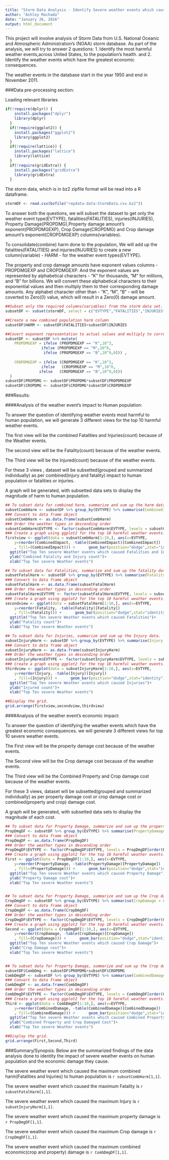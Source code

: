```yaml
---
title: "Storm Data Analysis - Identify Severe weather events which cause the most harm to human population and which cause the most economic damage"
author: "Ashley Machado"
date: "January 26, 2016"
output: html_document
---
```


This project will involve analysis of Storm Data from U.S. National Oceanic and Atmospheric Administration's (NOAA) storm database.
As part of the analysis, we will try to answer 2 questions: 
1. Identify the most harmful weather events,across United States, to the population's health.
                                      and 
2. Identify the weather events which have the greatest economic consequences. 

The weather events in the database start in the year 1950 and end in November 2011.

###Data pre-processing section:

Loading relevant libraries
```r
if(!require(dplyr)) {
    install.packages("dplyr")
    library(dplyr)  
  }
  if(!require(ggplot2)) {
    install.packages("ggplot2")
    library(ggplot2)  
  }
  if(!require(lattice)) {
    install.packages("lattice")
    library(lattice)  
  }
  if(!require(gridExtra)) {
    install.packages("gridExtra")
    library(gridExtra)  
  }
```

The storm data, which is in bz2 zipfile format will be read into a R dataframe.

```r
stormDF <- read.csv(bzfile("repdata-data-StormData.csv.bz2"))
```

To answer both the questions, we will subset the dataset to get only the weather event type(EVTYPE), fatalities(FATALITIES), injuries(INJURIES),
Property Damage(PROPDMG),Property damage amount's exponent(PROPDMGEXP), Crop Damage(CROPDMG) and Crop damage amount's exponent(CROPDMGEXP) columns(variables).

To consolidate(combine) harm done to the population, We will add up the fatalities(FATALITIES) and injuries(INJURIES) to create a new column(variable) - HARM - for the weather event types(EVTYPE).

The property and crop damage amounts have exponent values columns -PROPDMGEXP and CROPDMGEXP. 
And the exponent values are represented by alphabetical characters - "K" for thousands, "M" for millions, and "B" for billions. 
We will convert these alphabetical characters to their exponential values and then multiply them to their corresponding damage amounts. 
Any alphabet character other than - "K", "M", "B" - will be coverted to Zero(0) value, which will result in a Zero(0) damage amount.

```r
##Subset only the required columns(variables) from the storm data set.
subsetDF <- subset(stormDF, select = c("EVTYPE","FATALITIES","INJURIES","PROPDMG","PROPDMGEXP","CROPDMG","CROPDMGEXP"))

##Create a new combined population harm column
subsetDF$HARM <- subsetDF$FATALITIES+subsetDF$INJURIES

##Covert exponent representation to actual values and multiply to corresponding damage amounts.
subsetDF <- subsetDF %>% mutate(
    PROPDMGEXP = ifelse (PROPDMGEXP == "K",10^3, 
                ifelse (PROPDMGEXP == "M",10^6,
                 ifelse (PROPDMGEXP == "B",10^9,0))) ,
                 
    CROPDMGEXP = ifelse (CROPDMGEXP == "K",10^3, 
                ifelse   (CROPDMGEXP == "M",10^6,
               ifelse   (CROPDMGEXP == "B",10^9,0)))
  )
subsetDF$PROPDMG <- subsetDF$PROPDMG*subsetDF$PROPDMGEXP
subsetDF$CROPDMG <- subsetDF$CROPDMG*subsetDF$CROPDMGEXP

```

###Results: 

####Analysis of the weather event's impact to Human population:

To answer the question of identifying weather events most harmful to human population, we will generate 3 different views for the top 10 harmful weather events.

The first view will be the combined Fatalities and Injuries(count) because of the Weather events. 

The second view will be the Fatality(count) because of the weather events.

The Third view will be the Injured(count) because of the weather events.

For these 3 views , dataset will be subsetted(grouped and summarized individually) as per combined(injury and fatality) impact to human population or fatalities or injuries.

A graph will be generated, with subsetted data sets to display the magnitude of harm to human population. 

```r

## To subset data for combined harm, summarize and sum up the harm data.
subsetCombHarm <- subsetDF %>% group_by(EVTYPE) %>% summarise(CombinedImpact = sum(HARM)) %>% arrange(desc(CombinedImpact))
### Convert to data frame object
subsetCombHarm <- as.data.frame(subsetCombHarm)
### Order the weather types in descending order
subsetCombHarm$EVTYPE <- factor(subsetCombHarm$EVTYPE, levels = subsetCombHarm[order(subsetCombHarm$CombinedImpact), "EVTYPE"])
### Create a graph using ggplot2 for the top 10 harmful weather events.
firstview <- ggplot(data = subsetCombHarm[1:10,], aes(x=EVTYPE, 
    y=reorder(CombinedImpact, -table(CombinedImpact)[CombinedImpact])
    , fill=(CombinedImpact))) +      geom_bar(position="dodge",stat="identity") + coord_flip() + 
  ggtitle("Top Ten severe Weather events which caused Fatalities and Injuries")+ 
  ylab("Combined Fatality and Injury count")+
  xlab("Top Ten severe Weather events")

## To subset data for Fatalities, summarize and sum up the fatality data.
subsetFatalHarm <- subsetDF %>% group_by(EVTYPE) %>% summarise(Fatality = sum(FATALITIES)) %>% arrange(desc(Fatality))
### Convert to data frame object
subsetFatalHarm <- as.data.frame(subsetFatalHarm)
### Order the weather types in descending order
subsetFatalHarm$EVTYPE <- factor(subsetFatalHarm$EVTYPE, levels = subsetFatalHarm[order(subsetFatalHarm$Fatality), "EVTYPE"])
### Create a graph using ggplot2 for the top 10 harmful weather events.
secondview <- ggplot(data = subsetFatalHarm[1:10,], aes(x=EVTYPE, 
    y=reorder(Fatality, -table(Fatality)[Fatality])
    , fill=(Fatality))) +      geom_bar(position="dodge",stat="identity") + coord_flip() + 
  ggtitle("Top Ten severe Weather events which caused Fatalities")+ 
  ylab("Fatality count")+
  xlab("Top Ten severe Weather events")

## To subset data for Injuries, summarize and sum up the Injury data.
subsetInjuryHarm <- subsetDF %>% group_by(EVTYPE) %>% summarise(Injury = sum(INJURIES)) %>% arrange(desc(Injury))
### Convert to data frame object
subsetInjuryHarm <- as.data.frame(subsetInjuryHarm)
### Order the weather types in descending order
subsetInjuryHarm$EVTYPE <- factor(subsetInjuryHarm$EVTYPE, levels = subsetInjuryHarm[order(subsetInjuryHarm$Injury), "EVTYPE"])
### Create a graph using ggplot2 for the top 10 harmful weather events.
thirdview <- ggplot(data = subsetInjuryHarm[1:10,], aes(x=EVTYPE, 
    y=reorder(Injury, -table(Injury)[Injury])
    , fill=(Injury))) +      geom_bar(position="dodge",stat="identity") + coord_flip() + 
  ggtitle("Top Ten severe Weather events which caused Injuries")+ 
  ylab("Injured count")+
  xlab("Top Ten severe Weather events")

##Display the grid.
grid.arrange(firstview,secondview,thirdview)


```


####Analysis of the weather event's economic impact:

To answer the question of identifying  the weather events which have the greatest economic consequences. we will generate 3 different views for top 10 severe weather events.

The First view will be the property damage cost because of the weather events.

The Second view will be the Crop damage cost because of the weather events.

The Third view will be the Combined Property and Crop damage cost because of the weather events.

For these 3 views, dataset will be subsetted(grouped and summarized individually)  as per property damage cost or crop damage cost or combined(property and crop) damage cost.

A graph will be generated, with subsetted data sets to display the magnitude of each cost.


```r

## To subset data for Property Damage, summarize and sum up the property damage cost data.
PropDmgDF <- subsetDF %>% group_by(EVTYPE) %>% summarise(PropertyDamage = sum(PROPDMG)) %>% arrange(desc(PropertyDamage))
### Convert to data frame object
PropDmgDF <- as.data.frame(PropDmgDF)
### Order the weather types in descending order
PropDmgDF$EVTYPE <- factor(PropDmgDF$EVTYPE, levels = PropDmgDF[order(PropDmgDF$PropertyDamage), "EVTYPE"])
### Create a graph using ggplot2 for the top 10 harmful weather events.
First <- ggplot(data = PropDmgDF[1:10,], aes(x=EVTYPE, 
    y=reorder(PropertyDamage, -table(PropertyDamage)[PropertyDamage])
    , fill=(PropertyDamage))) +      geom_bar(position="dodge",stat="identity") + coord_flip() + 
  ggtitle("Top Ten severe Weather events which caused Property Damage")+ 
  ylab("Property Damage cost")+
  xlab("Top Ten severe Weather events")


## To subset data for Property Damage, summarize and sum up the Crop damage cost data.
CropDmgDF <- subsetDF %>% group_by(EVTYPE) %>% summarise(CropDamage = sum(CROPDMG)) %>% arrange(desc(CropDamage))
### Convert to data frame object
CropDmgDF <- as.data.frame(CropDmgDF)
### Order the weather types in descending order
CropDmgDF$EVTYPE <- factor(CropDmgDF$EVTYPE, levels = CropDmgDF[order(CropDmgDF$CropDamage), "EVTYPE"])
### Create a graph using ggplot2 for the top 10 harmful weather events.
Second <- ggplot(data = CropDmgDF[1:10,], aes(x=EVTYPE, 
    y=reorder(CropDamage, -table(CropDamage)[CropDamage])
    , fill=(CropDamage))) +      geom_bar(position="dodge",stat="identity") + coord_flip() + 
  ggtitle("Top Ten severe Weather events which caused Crop Damage")+ 
  ylab("Crop Damage cost")+
  xlab("Top Ten severe Weather events")


## To subset data for Property Damage, summarize and sum up the Crop damage cost data.
subsetDF$CombDmg <- subsetDF$PROPDMG+subsetDF$CROPDMG
CombDmgDF <- subsetDF %>% group_by(EVTYPE) %>% summarise(CombinedDamage = sum(CombDmg)) %>% arrange(desc(CombinedDamage))
### Convert to data frame object
CombDmgDF <- as.data.frame(CombDmgDF)
### Order the weather types in descending order
CombDmgDF$EVTYPE <- factor(CombDmgDF$EVTYPE, levels = CombDmgDF[order(CombDmgDF$CombinedDamage), "EVTYPE"])
### Create a graph using ggplot2 for the top 10 harmful weather events.
Third <- ggplot(data = CombDmgDF[1:10,], aes(x=EVTYPE, 
    y=reorder(CombinedDamage, -table(CombinedDamage)[CombinedDamage])
    , fill=(CombinedDamage))) +      geom_bar(position="dodge",stat="identity") + coord_flip() + 
  ggtitle("Top Ten severe Weather events which caused Combined Property and Crop Damage")+ 
  ylab("Combined Property and Crop Damaged Cost")+
  xlab("Top Ten severe Weather events")

##Display the grid.
grid.arrange(First,Second,Third)

```


###Summary/Synopsis:
Below are the summarized findings of the data analysis done to identity the impact of severe weather events on human population and the economic damage they cause.

The severe weather event which caused the maximum combined harm(Fatalities and Injuries) to human population  is `r subsetCombHarm[1,1]`. 

The severe weather event which caused the maximum Fatality is `r subsetFatalHarm[1,1]`. 

The severe weather event which caused the maximum  Injury is `r subsetInjuryHarm[1,1]`. 

The severe weather event which caused the maximum  property damage is `r PropDmgDF[1,1]`. 

The severe weather event which caused the maximum  Crop damage is `r CropDmgDF[1,1]`. 

The severe weather event which caused the maximum  combined economic(crop and property) damage is `r CombDmgDF[1,1]`. 

